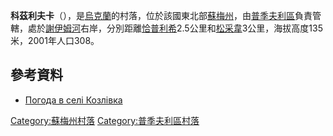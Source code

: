 {{coord|51|13|57|N|34|0|52|E|scale:100000|display=title}}

'''科茲利夫卡'''（{{lang-uk|Козлівка}}），是[[烏克蘭|烏克蘭]]的村落，位於該國東北部[[蘇梅州|蘇梅州]]，由[[普季夫利區|普季夫利區]]負責管轄，處於[[謝伊姆河|謝伊姆河]]右岸，分別距離[[恰普利希|恰普利希]]2.5公里和[[松采韋_(普季夫利區)|松采韋]]3公里，海拔高度135米，2001年人口308。

==參考資料==
* [http://weather.in.ua/ua/symskaja/11019 Погода в селі Козлівка] {{Wayback|url=http://weather.in.ua/ua/symskaja/11019 |date=20200807131511 }}

{{DEFAULTSORT:Козлівка}}
[[Category:蘇梅州村落|Category:蘇梅州村落]]
[[Category:普季夫利區村落|Category:普季夫利區村落]]


{{Sumy-geo-stub}}